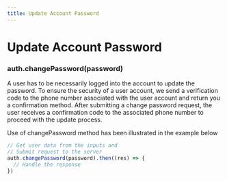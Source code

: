 ```yaml
---
title: Update Account Password 
---
```

# Update Account Password 

### auth.changePassword(password)


A user has to be necessarily logged into the account to update the password. To ensure the security of a user account, we send a verification code to the phone number associated with the user account and return you a confirmation method. After submitting a change password request, the user receives a confirmation code to the associated phone number to proceed with the update process. 

Use of changePassword method has been illustrated in the example below

```js
// Get user data from the inputs and
// Submit request to the server
auth.changePassword(password).then((res) => {
  // Handle the response
})
```
